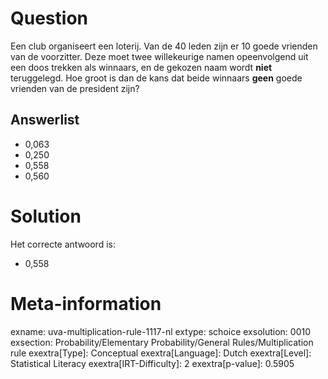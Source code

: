 Question
========

Een club organiseert een loterij. Van de 40 leden zijn er 10 goede
vrienden van de voorzitter. Deze moet twee willekeurige namen
opeenvolgend uit een doos trekken als winnaars, en de gekozen naam wordt **niet** teruggelegd. Hoe groot is dan de kans dat beide winnaars **geen** goede vrienden van de president zijn?

Answerlist
----------

* 0,063
* 0,250
* 0,558
* 0,560

Solution
========

Het correcte antwoord is: 

* 0,558

Meta-information
================
exname: uva-multiplication-rule-1117-nl
extype: schoice
exsolution: 0010
exsection: Probability/Elementary Probability/General Rules/Multiplication rule
exextra[Type]: Conceptual
exextra[Language]: Dutch
exextra[Level]: Statistical Literacy
exextra[IRT-Difficulty]: 2
exextra[p-value]: 0.5905
